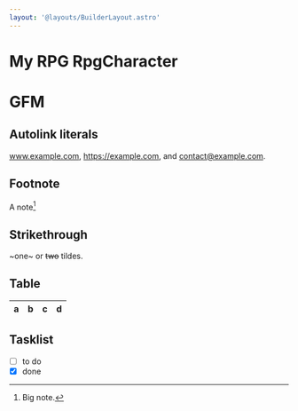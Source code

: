 ```yaml
---
layout: '@layouts/BuilderLayout.astro'
---
```





# My RPG RpgCharacter

<div style={{ height: '400px '}}>

<Properties components={components} />

<BlockList />

</div>

# GFM

## Autolink literals

www.example.com, https://example.com, and contact@example.com.

## Footnote

A note[^1]

[^1]: Big note.

## Strikethrough

~one~ or ~~two~~ tildes.

## Table

| a   | b   |   c |  d  |
| --- | :-- | --: | :-: |

## Tasklist

- [ ] to do
- [x] done
